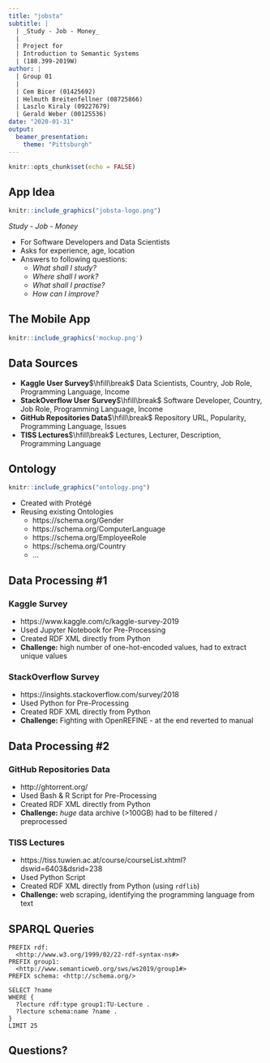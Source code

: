 ```yaml
---
title: "jobsta"
subtitle: |
  | _Study - Job - Money_
  | 
  | Project for
  | Introduction to Semantic Systems
  | (188.399-2019W)
author: |
  | Group 01
  |
  | Cem Bicer (01425692)
  | Helmuth Breitenfellner (08725866)
  | Laszlo Kiraly (09227679)
  | Gerald Weber (00125536)
date: "2020-01-31"
output:
  beamer_presentation:
    theme: "Pittsburgh"
---
```


```r
knitr::opts_chunk$set(echo = FALSE)
```

## App Idea

```r
knitr::include_graphics("jobsta-logo.png")
```

_Study - Job - Money_

* For Software Developers and Data Scientists
* Asks for experience, age, location
* Answers to following questions:
    * _What shall I study?_
    * _Where shall I work?_
    * _What shall I practise?_
    * _How can I improve?_

## The Mobile App

```r
knitr::include_graphics('mockup.png')
```

## Data Sources

* **Kaggle User Survey**$\hfill\break$
  Data Scientists, Country, Job Role, Programming Language, Income
* **StackOverflow User Survey**$\hfill\break$
  Software Developer, Country, Job Role, Programming Language, Income
* **GitHub Repositories Data**$\hfill\break$
  Repository URL, Popularity, Programming Language, Issues
* **TISS Lectures**$\hfill\break$
  Lectures, Lecturer, Description, Programming Language

## Ontology

```r
knitr::include_graphics("ontology.png")
```

* Created with Protégé
* Reusing existing Ontologies
  * https://schema.org/Gender
  * https://schema.org/ComputerLanguage
  * https://schema.org/EmployeeRole
  * https://schema.org/Country
  * ...
  
## Data Processing #1

### Kaggle Survey

* https://www.kaggle.com/c/kaggle-survey-2019
* Used Jupyter Notebook for Pre-Processing
* Created RDF XML directly from Python
* **Challenge:** high number of one-hot-encoded values, had to extract unique values

### StackOverflow Survey

* https://insights.stackoverflow.com/survey/2018
* Used Python for Pre-Processing
* Created RDF XML directly from Python
* **Challenge:** Fighting with OpenREFINE - at the end reverted to manual

## Data Processing #2

### GitHub Repositories Data

* http://ghtorrent.org/
* Used Bash & R Script for Pre-Processing
* Created RDF XML directly from Python
* **Challenge:** _huge_ data archive (>100GB) had to be filtered / preprocessed

### TISS Lectures

* https://tiss.tuwien.ac.at/course/courseList.xhtml?dswid=6403&dsrid=238
* Used Python Script
* Created RDF XML directly from Python (using `rdflib`)
* **Challenge:** web scraping, identifying the programming language from text

## SPARQL Queries

```
PREFIX rdf: 
  <http://www.w3.org/1999/02/22-rdf-syntax-ns#>
PREFIX group1: 
  <http://www.semanticweb.org/sws/ws2019/group1#>
PREFIX schema: <http://schema.org/>

SELECT ?name
WHERE {
  ?lecture rdf:type group1:TU-Lecture .
  ?lecture schema:name ?name .
}
LIMIT 25
```
## Questions?
